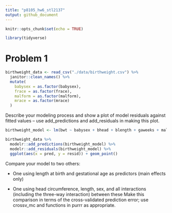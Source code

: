 ```yaml
---
title: "p8105_hw6_stl2137"
output: github_document
---
```


```r
knitr::opts_chunk$set(echo = TRUE)

library(tidyverse)
```

# Problem 1

```r
birthweight_data <- read_csv("./data/birthweight.csv") %>% 
  janitor::clean_names() %>% 
  mutate(
    babysex = as.factor(babysex),
    frace = as.factor(frace),
    malform = as.factor(malform),
    mrace = as.factor(mrace)
  )
```

Describe your modeling process and show a plot of model residuals against fitted values – use add_predictions and add_residuals in making this plot.

```r
birthweight_model <- lm(bwt ~ babysex + bhead + blength + gaweeks + malform + smoken, data = birthweight_data)

birthweight_data %>% 
  modelr::add_predictions(birthweight_model) %>% 
  modelr::add_residuals(birthweight_model) %>% 
  ggplot(aes(x = pred, y = resid)) + geom_point()
```

Compare your model to two others:

* One using length at birth and gestational age as predictors (main effects only)

* One using head circumference, length, sex, and all interactions (including the three-way interaction) between these
Make this comparison in terms of the cross-validated prediction error; use crossv_mc and functions in purrr as appropriate.

```r

```

